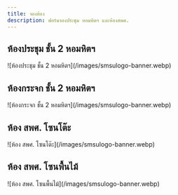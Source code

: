 ```yaml
---
title: จองห้อง
description: ฟอร์มจองประชุม หอมหิตฯ และห้องสพศ.
---
```


## ห้องประชุม ชั้น 2 หอมหิตฯ

<Columns cols={2}>
  <Frame>![ห้องประชุม ชั้น 2 หอมหิตฯ](/images/smsulogo-banner.webp)</Frame>
  <CardGroup cols={1}>
    <Card
      title="ฟอร์มจอง"
      icon="square-list"
      href="https://docs.google.com/forms/d/e/1FAIpQLSdSdxk7y_q9KkHtU1c0CwawA4P0uxQJOUaCsDRxDe_P1e-yCw/viewform"
      horizontal
    />
    <Card
      title="Calendar"
      icon="calendar-week"
      href="https://calendar.google.com/calendar/embed?src=483f9591b118a32bdc700a1401128bab3e8c10e16fabac99af3c8bfcaadf05b4@group.calendar.google.com&ctz=Asia/Bangkok"
      horizontal
    />
  </CardGroup>
</Columns>

## ห้องกระจก ชั้น 2 หอมหิตฯ

<Columns cols={2}>
  <Frame>![ห้องกระจก ชั้น 2 หอมหิตฯ](/images/smsulogo-banner.webp)</Frame>
  <CardGroup cols={1}>
    <Card
      title="ฟอร์มจอง"
      icon="square-list"
      href="https://docs.google.com/forms/d/e/1FAIpQLSf9uwOkEoXoGAjaUJoc6iRpqBQIs0_XnH4bfgz051xwogiR-g/viewform"
      horizontal
    />
    <Card
      title="Calendar"
      icon="calendar-week"
      href="https://calendar.google.com/calendar/embed?src=38b91ff3a622b3cbc083a81c8845006bccecd029184d4b9029f6a6b22b998f34@group.calendar.google.com&ctz=Asia/Bangkok"
      horizontal
    />
  </CardGroup>
</Columns>

## ห้อง สพศ. โซนโต๊ะ

<Columns cols={2}>
  <Frame>![ห้อง สพศ. โซนโต๊ะ](/images/smsulogo-banner.webp)</Frame>
  <CardGroup cols={1}>
    <Card
      title="ฟอร์มจอง"
      icon="square-list"
      href="https://docs.google.com/forms/d/e/1FAIpQLSfM0RjBZa5ZPljqsaaEvh37BGa_YdSz_BaI0F8vzNuuC7j9qA/viewform"
      horizontal
    />
    <Card
      title="Calendar"
      icon="calendar-week"
      href="https://calendar.google.com/calendar/embed?src=f6d789a2f9668e9421bdbed02ebc2fe04a90b13b83569048321d58f6c624f269@group.calendar.google.com&ctz=Asia/Bangkok"
      horizontal
    />
  </CardGroup>
</Columns>

## ห้อง สพศ. โซนพื้นไม้

<Columns cols={2}>
  <Frame>![ห้อง สพศ. โซนพื้นไม้](/images/smsulogo-banner.webp)</Frame>
  <CardGroup cols={1}>
    <Card
      title="ฟอร์มจอง"
      icon="square-list"
      href="https://docs.google.com/forms/d/e/1FAIpQLSfujxOh7EqpOymzMaikddyTrMv9E0-JTk67Aob52cyMg2moOg/viewform"
      horizontal
    />
    <Card
      title="Calendar"
      icon="calendar-week"
      href="https://calendar.google.com/calendar/embed?src=e7a71580c6ec4048ab11cfc24110abda6a7c5f3b573e36b2db17ce16b77639af@group.calendar.google.com&ctz=Asia/Bangkok"
      horizontal
    />
  </CardGroup>
</Columns>
